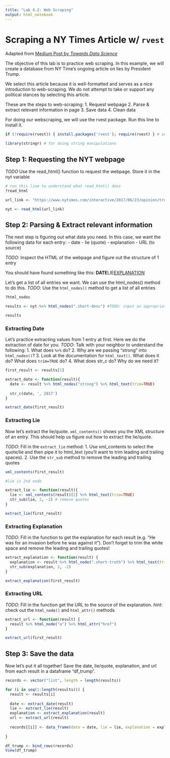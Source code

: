 ```yaml
---
title: "Lab 4.2: Web Scraping"
output: html_notebook
---
```


# Scraping a NY Times Article w/ `rvest`
Adapted from [Medium Post by _Towards Data Science_](https://medium.com/towards-data-science/web-scraping-tutorial-in-r-5e71fd107f32)

The objective of this lab is to practice web scraping. In this example, we will create a database from NY Time's ongoing article on lies by President Trump.

We select this article because it is well-formatted and serves as a nice introduction to web-scraping. We do not attempt to take or support any political stances by selecting this article.

These are the steps to web-scraping:
 1. Request webpage
 2. Parse & extract relevant information in page
 3. Save data
 4. Clean data

For doing our webscraping, we will use the rvest package. Run this line to install it.
```r
if (!require(rvest)) { install.packages('rvest'); require(rvest) } # see https://github.com/hadley/rvest

library(stringr) # for doing string manipulations
```

## Step 1: Requesting the NYT webpage

*TODO* Use the read_html() function to request the webpage. Store it in the nyt variable
```r
# run this line to understand what read_html() does
?read_html

url_link <- "https://www.nytimes.com/interactive/2017/06/23/opinion/trumps-lies.html"

nyt <- read_html(url_link)
```

## Step 2: Parsing & Extract relevant information

The next step is figuring out what data you need. In this case, we want the following data for each entry:
- date
- lie (quote)
- explanation
- URL (to source)

*TODO*: Inspect the HTML of the webpage and figure out the structure of 1 entry

You should have found something like this:
<span class="short-desc"><strong>DATE</strong>LIE<span class="short-truth"><a href=URL>EXPLANATION</a></span></span>


Let's get a list of all entries we want. We can use the html_nodes() method to do this.
*TODO*: Use the `html_nodes()` method to get a list of all entries
```r
?html_nodes

results <- nyt %>% html_nodes(".short-desc") #TODO: input an appropriate CSS selector into html_nodes

results
```


### Extracting Date

Let's practice extracting values from 1 entry at first. Here we do the extraction of date for you.
*TODO*: Talk with your neighbor to understand the following:
1. What does `%>%` do?
2. Why are we passing "strong" into `html_nodes()`?
3. Look at the documentation for `html_text()`. What does it do? What does `trim=TRUE` do?
4. What does str_c do? Why do we need it?
```r
first_result <- results[1]

extract_date <- function(result){
  date <- result %>% html_nodes("strong") %>% html_text(trim=TRUE)
  
  str_c(date, ', 2017') 
}

extract_date(first_result)
```

### Extracting Lie

Now let's extract the lie/quote. `xml_contents()` shows you the XML structure of an entry. This should help us figure out how to extract the lie/quote.

*TODO*: Fill in the `extract_lie` method: 
 1. Use xml_contents to select the quote/lie and then pipe it to html_text (you'll want to trim leading and trailing spaces).
 2. Use the `str_sub` method to remove the leading and trailing quotes
```r
xml_contents(first_result)

#lie is 2nd node

extract_lie <- function(result){
  lie <- xml_contents(result)[2] %>% html_text(trim=TRUE)
  str_sub(lie, 2, -2) # remove quotes
}

extract_lie(first_result)
```

### Extracting Explanation
*TODO*: Fill in the function to get the explanation for each result (e.g. "He was for an invasion before he was against it"). Don't forget to trim the white space and remove the leading and trailing quotes!
```r
extract_explanation <- function(result) {
  explanation <- result %>% html_node(".short-truth") %>% html_text(trim = TRUE)
  str_sub(explanation, 2, -2)  
}

extract_explanation(first_result)
```

### Extracting URL
*TODO*: Fill in the function get the URL to the source of the explanation.
_hint_: check out the `html_node()` and `html_attr()` methods

```r
extract_url <- function(result) {
  result %>% html_node("a") %>% html_attr("href")  
}

extract_url(first_result)
```

## Step 3: Save the data
Now let's put it all together! Save the date, lie/quote, explanation, and url from each result in a dataframe "df_trump".
```r
records <- vector("list", length = length(results))

for (i in seq(1:length(results))) {
  result <- results[i]
  
  date <- extract_date(result)
  lie <- extract_lie(result)
  explanation <- extract_explanation(result)
  url <- extract_url(result)
  
  records[[i]] <- data_frame(date = date, lie = lie, explanation = explanation, url = url)
  
}

df_trump <- bind_rows(records)
View(df_trump)
```

